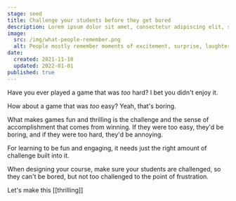 ```yaml
---
stage: seed
title: Challenge your students before they get bored
description: Lorem ipsum dolor sit amet, consectetur adipiscing elit, sed do eiusmod tempor incididunt ut labore et dolore magna aliqua. Ut enim ad minim veniam.
image:
  src: /img/what-people-remember.png
  alt: People mostly remember moments of excitement, surprise, laughter, and the ending of an experience
date:
  created: 2021-11-10
  updated: 2022-01-01
published: true
---
```


Have you ever played a game that was _too_ hard? I bet you didn't enjoy it.

How about a game that was _too_ easy? Yeah, that's boring.

What makes games fun and thrilling is the challenge and the sense of accomplishment that comes from winning. If they were too easy, they'd be boring, and if they were too hard, they'd be annoying.

For learning to be fun and engaging, it needs just the right amount of challenge built into it.

When designing your course, make sure your students are challenged, so they can't be bored, but not too challenged to the point of frustration.

Let's make this [[thrilling]]
